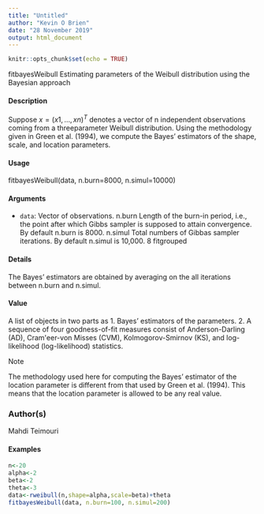 ---
title: "Untitled"
author: "Kevin O Brien"
date: "28 November 2019"
output: html_document
---

```{r setup, include=FALSE}
knitr::opts_chunk$set(echo = TRUE)
```

fitbayesWeibull Estimating parameters of the Weibull distribution using the Bayesian
approach

#### Description

Suppose $x = (x1, \ldots, xn)^T$ denotes a vector of n independent observations coming from a threeparameter
Weibull distribution. Using the methodology given in Green et al. (1994), we compute
the Bayes' estimators of the shape, scale, and location parameters.

#### Usage

fitbayesWeibull(data, n.burn=8000, n.simul=10000)

#### Arguments

* ``data``:   Vector of observations.
n.burn Length of the burn-in period, i.e., the point after which Gibbs sampler is supposed
to attain convergence. By default n.burn is 8000.
n.simul Total numbers of Gibbas sampler iterations. By default n.simul is 10,000.
8 fitgrouped

#### Details

The Bayes' estimators are obtained by averaging on the all iterations between n.burn and n.simul.

#### Value

A list of objects in two parts as
1. Bayes' estimators of the parameters.
2. A sequence of four goodness-of-fit measures consist of Anderson-Darling (AD), Cram\'eer-von
Misses (CVM), Kolmogorov-Smirnov (KS), and log-likelihood (log-likelihood) statistics.

Note

The methodology used here for computing the Bayes' estimator of the location parameter is different
from that used by Green et al. (1994). This means that the location parameter is allowed to be
any real value.

### Author(s)
Mahdi Teimouri



#### Examples
```{r}

n<-20
alpha<-2
beta<-2
theta<-3
data<-rweibull(n,shape=alpha,scale=beta)+theta
fitbayesWeibull(data, n.burn=100, n.simul=200)
```

